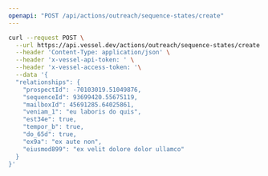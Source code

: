 ```yaml
---
openapi: "POST /api/actions/outreach/sequence-states/create"
---
```


<RequestExample>

```bash Request
curl --request POST \
  --url https://api.vessel.dev/actions/outreach/sequence-states/create \
  --header 'Content-Type: application/json' \
  --header 'x-vessel-api-token: ' \
  --header 'x-vessel-access-token: '\
  --data '{
  "relationships": {
    "prospectId": -70103019.51049876,
    "sequenceId": 93699420.55675119,
    "mailboxId": 45691285.64025861,
    "veniam_1": "eu laboris do quis",
    "est34e": true,
    "tempor_b": true,
    "do_65d": true,
    "ex9a": "ex aute non",
    "eiusmod899": "ex velit dolore dolor ullamco"
  }
}'
```

</RequestExample>
